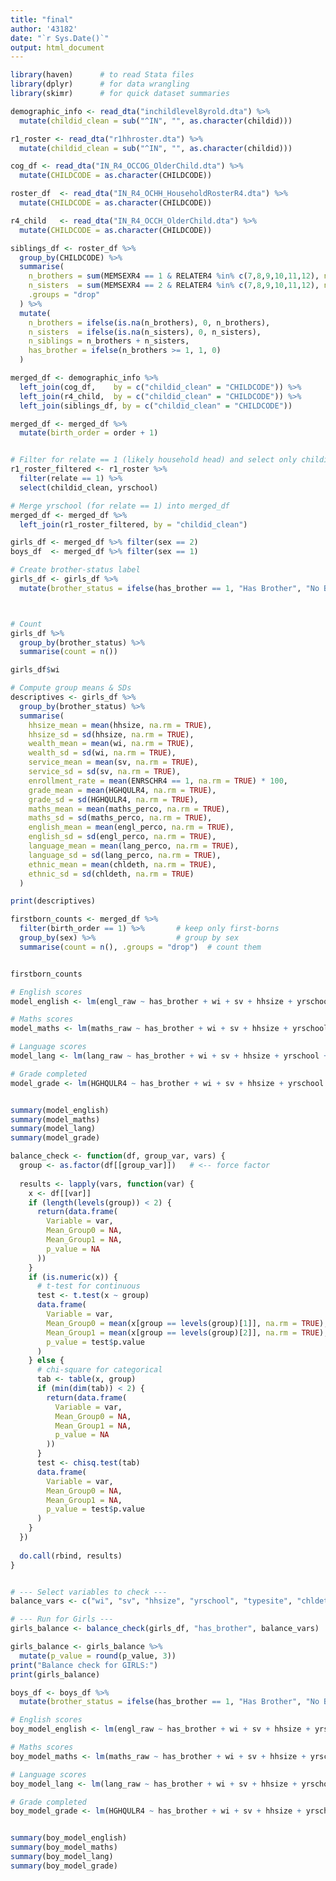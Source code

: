 ```yaml
---
title: "final"
author: '43182'
date: "`r Sys.Date()`"
output: html_document
---
```


```r
library(haven)      # to read Stata files
library(dplyr)      # for data wrangling
library(skimr)      # for quick dataset summaries

demographic_info <- read_dta("inchildlevel8yrold.dta") %>%
  mutate(childid_clean = sub("^IN", "", as.character(childid)))

r1_roster <- read_dta("r1hhroster.dta") %>%
  mutate(childid_clean = sub("^IN", "", as.character(childid)))

cog_df <- read_dta("IN_R4_OCCOG_OlderChild.dta") %>%
  mutate(CHILDCODE = as.character(CHILDCODE))

roster_df  <- read_dta("IN_R4_OCHH_HouseholdRosterR4.dta") %>%
  mutate(CHILDCODE = as.character(CHILDCODE))

r4_child   <- read_dta("IN_R4_OCCH_OlderChild.dta") %>%
  mutate(CHILDCODE = as.character(CHILDCODE))

siblings_df <- roster_df %>%
  group_by(CHILDCODE) %>%
  summarise(
    n_brothers = sum(MEMSEXR4 == 1 & RELATER4 %in% c(7,8,9,10,11,12), na.rm = TRUE),
    n_sisters  = sum(MEMSEXR4 == 2 & RELATER4 %in% c(7,8,9,10,11,12), na.rm = TRUE),
    .groups = "drop"
  ) %>%
  mutate(
    n_brothers = ifelse(is.na(n_brothers), 0, n_brothers),
    n_sisters  = ifelse(is.na(n_sisters), 0, n_sisters),
    n_siblings = n_brothers + n_sisters,
    has_brother = ifelse(n_brothers >= 1, 1, 0)
  )

merged_df <- demographic_info %>%
  left_join(cog_df,    by = c("childid_clean" = "CHILDCODE")) %>%
  left_join(r4_child,  by = c("childid_clean" = "CHILDCODE")) %>%
  left_join(siblings_df, by = c("childid_clean" = "CHILDCODE"))

merged_df <- merged_df %>%
  mutate(birth_order = order + 1)


# Filter for relate == 1 (likely household head) and select only childid_clean and yrschool
r1_roster_filtered <- r1_roster %>%
  filter(relate == 1) %>%
  select(childid_clean, yrschool)

# Merge yrschool (for relate == 1) into merged_df
merged_df <- merged_df %>%
  left_join(r1_roster_filtered, by = "childid_clean") 

girls_df <- merged_df %>% filter(sex == 2)
boys_df  <- merged_df %>% filter(sex == 1)

```

```r
# Create brother-status label
girls_df <- girls_df %>%
  mutate(brother_status = ifelse(has_brother == 1, "Has Brother", "No Brother"))



# Count 
girls_df %>%
  group_by(brother_status) %>%
  summarise(count = n())

girls_df$wi

# Compute group means & SDs
descriptives <- girls_df %>%
  group_by(brother_status) %>%
  summarise(
    hhsize_mean = mean(hhsize, na.rm = TRUE),
    hhsize_sd = sd(hhsize, na.rm = TRUE),
    wealth_mean = mean(wi, na.rm = TRUE),
    wealth_sd = sd(wi, na.rm = TRUE),
    service_mean = mean(sv, na.rm = TRUE),
    service_sd = sd(sv, na.rm = TRUE),
    enrollment_rate = mean(ENRSCHR4 == 1, na.rm = TRUE) * 100,
    grade_mean = mean(HGHQULR4, na.rm = TRUE),
    grade_sd = sd(HGHQULR4, na.rm = TRUE),
    maths_mean = mean(maths_perco, na.rm = TRUE),
    maths_sd = sd(maths_perco, na.rm = TRUE),
    english_mean = mean(engl_perco, na.rm = TRUE),
    english_sd = sd(engl_perco, na.rm = TRUE),
    language_mean = mean(lang_perco, na.rm = TRUE),
    language_sd = sd(lang_perco, na.rm = TRUE),
    ethnic_mean = mean(chldeth, na.rm = TRUE),
    ethnic_sd = sd(chldeth, na.rm = TRUE)
  )

print(descriptives)

firstborn_counts <- merged_df %>%
  filter(birth_order == 1) %>%       # keep only first-borns
  group_by(sex) %>%                  # group by sex
  summarise(count = n(), .groups = "drop")  # count them


firstborn_counts

```

```r
# English scores
model_english <- lm(engl_raw ~ has_brother + wi + sv + hhsize + yrschool + chldeth + typesite + birth_order + birth_order * has_brother + wi * has_brother, data = girls_df)

# Maths scores
model_maths <- lm(maths_raw ~ has_brother + wi + sv + hhsize + yrschool + chldeth + typesite + birth_order + birth_order * has_brother + wi * has_brother, data = girls_df)

# Language scores
model_lang <- lm(lang_raw ~ has_brother + wi + sv + hhsize + yrschool + chldeth + typesite + birth_order + birth_order * has_brother + wi * has_brother, data = girls_df)

# Grade completed
model_grade <- lm(HGHQULR4 ~ has_brother + wi + sv + hhsize + yrschool + chldeth + typesite + birth_order + birth_order * has_brother + wi * has_brother, data = girls_df)


summary(model_english)
summary(model_maths)
summary(model_lang)
summary(model_grade)

```

```r
balance_check <- function(df, group_var, vars) {
  group <- as.factor(df[[group_var]])   # <-- force factor
  
  results <- lapply(vars, function(var) {
    x <- df[[var]]
    if (length(levels(group)) < 2) {
      return(data.frame(
        Variable = var,
        Mean_Group0 = NA,
        Mean_Group1 = NA,
        p_value = NA
      ))
    }
    if (is.numeric(x)) {
      # t-test for continuous
      test <- t.test(x ~ group)
      data.frame(
        Variable = var,
        Mean_Group0 = mean(x[group == levels(group)[1]], na.rm = TRUE),
        Mean_Group1 = mean(x[group == levels(group)[2]], na.rm = TRUE),
        p_value = test$p.value
      )
    } else {
      # chi-square for categorical
      tab <- table(x, group)
      if (min(dim(tab)) < 2) {
        return(data.frame(
          Variable = var,
          Mean_Group0 = NA,
          Mean_Group1 = NA,
          p_value = NA
        ))
      }
      test <- chisq.test(tab)
      data.frame(
        Variable = var,
        Mean_Group0 = NA,
        Mean_Group1 = NA,
        p_value = test$p.value
      )
    }
  })
  
  do.call(rbind, results)
}


# --- Select variables to check ---
balance_vars <- c("wi", "sv", "hhsize", "yrschool", "typesite", "chldeth")

# --- Run for Girls ---
girls_balance <- balance_check(girls_df, "has_brother", balance_vars)

girls_balance <- girls_balance %>%
  mutate(p_value = round(p_value, 3))
print("Balance check for GIRLS:")
print(girls_balance)
```

```r
boys_df <- boys_df %>%
  mutate(brother_status = ifelse(has_brother == 1, "Has Brother", "No Brother"))

# English scores
boy_model_english <- lm(engl_raw ~ has_brother + wi + sv + hhsize + yrschool + chldeth + typesite + birth_order + birth_order * has_brother + wi * has_brother, data = boys_df)

# Maths scores
boy_model_maths <- lm(maths_raw ~ has_brother + wi + sv + hhsize + yrschool + chldeth + typesite + birth_order + birth_order * has_brother + wi * has_brother, data = boys_df)

# Language scores
boy_model_lang <- lm(lang_raw ~ has_brother + wi + sv + hhsize + yrschool + chldeth + typesite + birth_order + birth_order * has_brother + wi * has_brother, data = boys_df)

# Grade completed
boy_model_grade <- lm(HGHQULR4 ~ has_brother + wi + sv + hhsize + yrschool + chldeth + typesite + birth_order + birth_order * has_brother + wi * has_brother, data = boys_df)


summary(boy_model_english)
summary(boy_model_maths)
summary(boy_model_lang)
summary(boy_model_grade)

```
